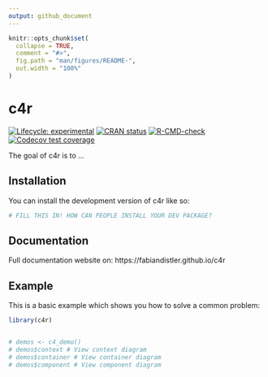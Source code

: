 ```yaml
---
output: github_document
---
```


<!-- README.md is generated from README.Rmd. Please edit that file -->

```r
knitr::opts_chunk$set(
  collapse = TRUE,
  comment = "#>",
  fig.path = "man/figures/README-",
  out.width = "100%"
)
```

# c4r

<!-- badges: start -->
[![Lifecycle: experimental](https://img.shields.io/badge/lifecycle-experimental-orange.svg)](https://lifecycle.r-lib.org/articles/stages.html#experimental)
[![CRAN status](https://www.r-pkg.org/badges/version/c4r)](https://CRAN.R-project.org/package=c4r)
[![R-CMD-check](https://github.com/fabiandistler/c4r/actions/workflows/R-CMD-check.yaml/badge.svg)](https://github.com/fabiandistler/c4r/actions/workflows/R-CMD-check.yaml)
[![Codecov test coverage](https://codecov.io/gh/fabiandistler/c4r/graph/badge.svg)](https://app.codecov.io/gh/fabiandistler/c4r)
<!-- badges: end -->

The goal of c4r is to ...

## Installation

You can install the development version of c4r like so:

``` r
# FILL THIS IN! HOW CAN PEOPLE INSTALL YOUR DEV PACKAGE?
```

## Documentation

Full documentation website on: https://fabiandistler.github.io/c4r

## Example

This is a basic example which shows you how to solve a common problem:

```r
library(c4r)


# demos <- c4_demo()
# demos$context # View context diagram
# demos$container # View container diagram
# demos$component # View component diagram
```

